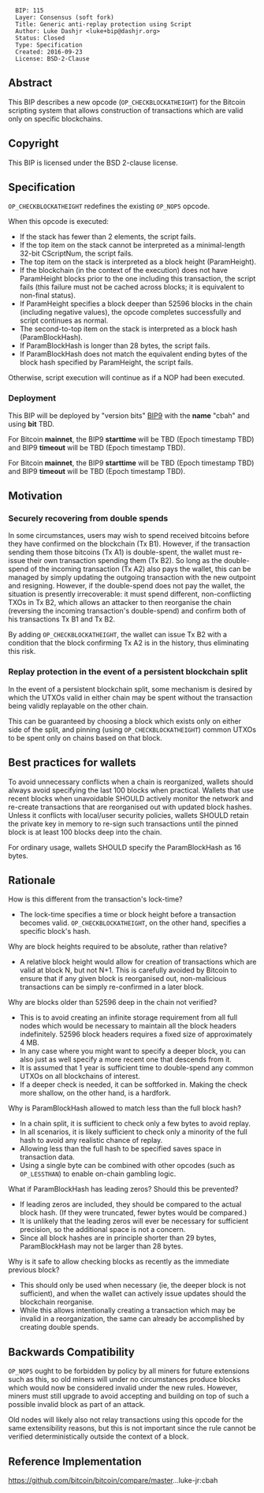 <pre>
  BIP: 115
  Layer: Consensus (soft fork)
  Title: Generic anti-replay protection using Script
  Author: Luke Dashjr <luke+bip@dashjr.org>
  Status: Closed
  Type: Specification
  Created: 2016-09-23
  License: BSD-2-Clause
</pre>

==Abstract==

This BIP describes a new opcode (<code>OP_CHECKBLOCKATHEIGHT</code>) for the Bitcoin scripting system that allows construction of transactions which are valid only on specific blockchains.

==Copyright==

This BIP is licensed under the BSD 2-clause license.

==Specification==

<code>OP_CHECKBLOCKATHEIGHT</code> redefines the existing <code>OP_NOP5</code> opcode.

When this opcode is executed:

* If the stack has fewer than 2 elements, the script fails.
* If the top item on the stack cannot be interpreted as a minimal-length 32-bit CScriptNum, the script fails.
* The top item on the stack is interpreted as a block height (ParamHeight).
* If the blockchain (in the context of the execution) does not have ParamHeight blocks prior to the one including this transaction, the script fails (this failure must not be cached across blocks; it is equivalent to non-final status).
* If ParamHeight specifies a block deeper than 52596 blocks in the chain (including negative values), the opcode completes successfully and script continues as normal.
* The second-to-top item on the stack is interpreted as a block hash (ParamBlockHash).
* If ParamBlockHash is longer than 28 bytes, the script fails.
* If ParamBlockHash does not match the equivalent ending bytes of the block hash specified by ParamHeight, the script fails.

Otherwise, script execution will continue as if a NOP had been executed.

===Deployment===

This BIP will be deployed by "version bits" [[bip-0009.mediawiki|BIP9]] with the '''name''' "cbah" and using '''bit''' TBD.

For Bitcoin '''mainnet''', the BIP9 '''starttime''' will be TBD (Epoch timestamp TBD) and BIP9 '''timeout''' will be TBD (Epoch timestamp TBD).

For Bitcoin '''mainnet''', the BIP9 '''starttime''' will be TBD (Epoch timestamp TBD) and BIP9 '''timeout''' will be TBD (Epoch timestamp TBD).

==Motivation==

===Securely recovering from double spends===

In some circumstances, users may wish to spend received bitcoins before they have confirmed on the blockchain (Tx B1).
However, if the transaction sending them those bitcoins (Tx A1) is double-spent, the wallet must re-issue their own transaction spending them (Tx B2).
So long as the double-spend of the incoming transaction (Tx A2) also pays the wallet, this can be managed by simply updating the outgoing transaction with the new outpoint and resigning.
However, if the double-spend does not pay the wallet, the situation is presently irrecoverable:
it must spend different, non-conflicting TXOs in Tx B2, which allows an attacker to then reorganise the chain (reversing the incoming transaction's double-spend) and confirm both of his transactions Tx B1 and Tx B2.

By adding <code>OP_CHECKBLOCKATHEIGHT</code>, the wallet can issue Tx B2 with a condition that the block confirming Tx A2 is in the history, thus eliminating this risk.

===Replay protection in the event of a persistent blockchain split===

In the event of a persistent blockchain split, some mechanism is desired by which the UTXOs valid in either chain may be spent without the transaction being validly replayable on the other chain.

This can be guaranteed by choosing a block which exists only on either side of the split, and pinning (using <code>OP_CHECKBLOCKATHEIGHT</code>) common UTXOs to be spent only on chains based on that block.

==Best practices for wallets==

To avoid unnecessary conflicts when a chain is reorganized, wallets should always avoid specifying the last 100 blocks when practical.
Wallets that use recent blocks when unavoidable SHOULD actively monitor the network and re-create transactions that are reorganised out with updated block hashes.
Unless it conflicts with local/user security policies, wallets SHOULD retain the private key in memory to re-sign such transactions until the pinned block is at least 100 blocks deep into the chain.

For ordinary usage, wallets SHOULD specify the ParamBlockHash as 16 bytes.

==Rationale==

How is this different from the transaction's lock-time?

* The lock-time specifies a time or block height before a transaction becomes valid. <code>OP_CHECKBLOCKATHEIGHT</code>, on the other hand, specifies a specific block's hash.

Why are block heights required to be absolute, rather than relative?

* A relative block height would allow for creation of transactions which are valid at block N, but not N+1. This is carefully avoided by Bitcoin to ensure that if any given block is reorganised out, non-malicious transactions can be simply re-confirmed in a later block.

Why are blocks older than 52596 deep in the chain not verified?

* This is to avoid creating an infinite storage requirement from all full nodes which would be necessary to maintain all the block headers indefinitely. 52596 block headers requires a fixed size of approximately 4 MB.
* In any case where you might want to specify a deeper block, you can also just as well specify a more recent one that descends from it.
* It is assumed that 1 year is sufficient time to double-spend any common UTXOs on all blockchains of interest.
* If a deeper check is needed, it can be softforked in. Making the check more shallow, on the other hand, is a hardfork.

Why is ParamBlockHash allowed to match less than the full block hash?

* In a chain split, it is sufficient to check only a few bytes to avoid replay.
* In all scenarios, it is likely sufficient to check only a minority of the full hash to avoid any realistic chance of replay.
* Allowing less than the full hash to be specified saves space in transaction data.
* Using a single byte can be combined with other opcodes (such as <code>OP_LESSTHAN</code>) to enable on-chain gambling logic.

What if ParamBlockHash has leading zeros? Should this be prevented?

* If leading zeros are included, they should be compared to the actual block hash. (If they were truncated, fewer bytes would be compared.)
* It is unlikely that the leading zeros will ever be necessary for sufficient precision, so the additional space is not a concern.
* Since all block hashes are in principle shorter than 29 bytes, ParamBlockHash may not be larger than 28 bytes.

Why is it safe to allow checking blocks as recently as the immediate previous block?

* This should only be used when necessary (ie, the deeper block is not sufficient), and when the wallet can actively issue updates should the blockchain reorganise.
* While this allows intentionally creating a transaction which may be invalid in a reorganization, the same can already be accomplished by creating double spends.

==Backwards Compatibility==

<code>OP_NOP5</code> ought to be forbidden by policy by all miners for future extensions such as this, so old miners will under no circumstances produce blocks which would now be considered invalid under the new rules.
However, miners must still upgrade to avoid accepting and building on top of such a possible invalid block as part of an attack.

Old nodes will likely also not relay transactions using this opcode for the same extensibility reasons, but this is not important since the rule cannot be verified deterministically outside the context of a block.

==Reference Implementation==

https://github.com/bitcoin/bitcoin/compare/master...luke-jr:cbah
